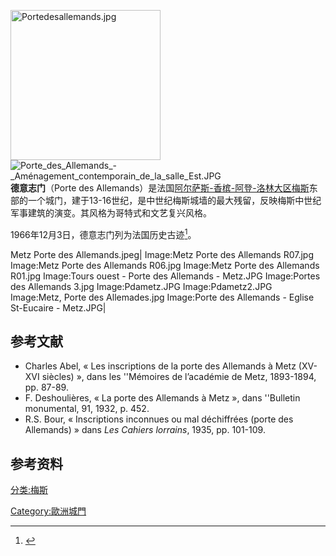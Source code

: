 [[File:Portedesallemands.jpg|240px]]
[[File:Porte_des_Allemands_-_Aménagement_contemporain_de_la_salle_Est.JPG|thumb]]
'''德意志门'''（Porte des Allemands）是法国[[阿尔萨斯-香槟-阿登-洛林大区|阿尔萨斯-香槟-阿登-洛林大区]][[梅斯|梅斯]]东部的一个城门，建于13-16世纪，是中世纪梅斯城墙的最大残留，反映梅斯中世纪军事建筑的演变。其风格为哥特式和文艺复兴风格。

1966年12月3日，德意志门列为法国历史古迹<ref>{{Base Mérimée|PA00106837}}</ref>。

<gallery perrow=5>
Metz Porte des Allemands.jpeg|
Image:Metz Porte des Allemands R07.jpg
Image:Metz Porte des Allemands R06.jpg
Image:Metz Porte des Allemands R01.jpg
Image:Tours ouest - Porte des Allemands - Metz.JPG
Image:Portes des Allemands 3.jpg
Image:Pdametz.JPG
Image:Pdametz2.JPG
Image:Metz, Porte des Allemades.jpg
Image:Porte des Allemands - Eglise St-Eucaire - Metz.JPG|
</gallery>

== 参考文献 ==
* Charles Abel, « Les inscriptions de la porte des Allemands à Metz (XV{{e}}-XVI{{e}} siècles) », dans les ''Mémoires de l’académie de Metz, 1893-1894, pp. 87-89.
* F. Deshoulières, « La porte des Allemands à Metz », dans ''Bulletin monumental, {{numéro}}91, 1932, p. 452.
* R.S. Bour, « Inscriptions inconnues ou mal déchiffrées (porte des Allemands) » dans ''Les Cahiers lorrains'', 1935, pp. 101-109.
== 参考资料 ==
{{References}}
[[分类:梅斯|分类:梅斯]]
[[Category:歐洲城門|Category:歐洲城門]]